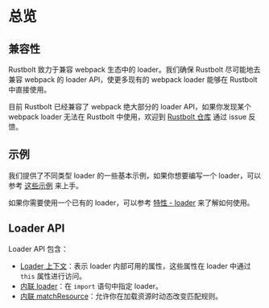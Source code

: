 # 总览

## 兼容性

Rustbolt 致力于兼容 webpack 生态中的 loader。我们确保 Rustbolt 尽可能地去兼容 webpack 的 loader API，使更多现有的 webpack loader 能够在 Rustbolt 中直接使用。

目前 Rustbolt 已经兼容了 webpack 绝大部分的 loader API，如果你发现某个 webpack loader 无法在 Rustbolt 中使用，欢迎到 [Rustbolt 仓库](https://github.com/khulnasoft/rustbolt) 通过 issue 反馈。

## 示例

我们提供了不同类型 loader 的一些基本示例，如果你想要编写一个 loader，可以参考 [这些示例](/api/loader-api/examples) 来上手。

如果你需要使用一个已有的 loader，可以参考 [特性 - loader](/guide/features/loader) 来了解如何使用。

## Loader API

Loader API 包含：

- [Loader 上下文](/api/loader-api/context)：表示 loader 内部可用的属性，这些属性在 loader 中通过 `this` 属性进行访问。
- [内联 loader](/api/loader-api/inline)：在 `import` 语句中指定 loader。
- [内联 matchResource](/api/loader-api/inline-match-resource)：允许你在加载资源时动态改变匹配规则。
